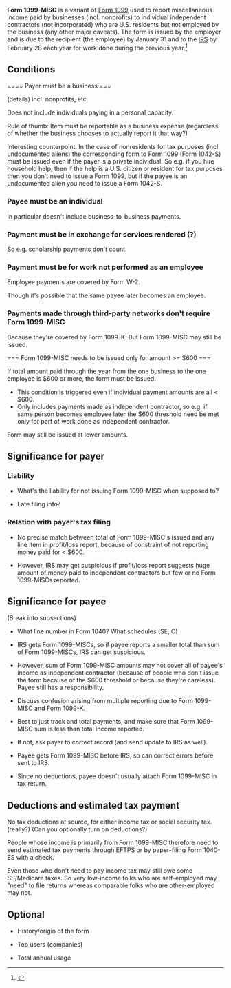 '''Form 1099-MISC''' is a variant of [[Form 1099]] used to report miscellaneous income paid by businesses (incl. nonprofits) to individual independent contractors (not incorporated) who are U.S. residents but not employed by the business (any other major caveats). The form is issued by the employer and is due to the recipient (the employee) by January 31 and to the [[Internal Revenue Service|IRS]] by February 28 each year for work done during the previous year.<ref>{{cite web|url = http://www.efile.com/how-to-file-1099-online-irs-form-1096/|title = What If I Have to Issue a 1099 Form?|publisher = efile.com|accessdate = January 16, 2016}}</ref>

== Conditions ==

==== Payer must be a business ===

(details) incl. nonprofits, etc.

Does not include individuals paying in a personal capacity.

Rule of thumb: Item must be reportable as a business expense (regardless of whether the business chooses to actually report it that way?)

Interesting counterpoint: In the case of nonresidents for tax purposes (incl. undocumented aliens) the corresponding form to Form 1099 (Form 1042-S) must be issued even if the payer is a private individual. So e.g. if you hire household help, then if the help is a U.S. citizen or resident for tax purposes then you don't need to issue a Form 1099, but if the payee is an undocumented alien you need to issue a Form 1042-S.

=== Payee must be an individual ===

In particular doesn't include business-to-business payments.

=== Payment must be in exchange for services rendered (?) ===

So e.g. scholarship payments don't count.

=== Payment must be for work not performed as an employee ===

Employee payments are covered by Form W-2.

Though it's possible that the same payee later becomes an employee.

=== Payments made through third-party networks don't require Form 1099-MISC ===

Because they're covered by Form 1099-K. But Form 1099-MISC may still be issued.

=== Form 1099-MISC needs to be issued only for amount &gt;= $600 ===

If total amount paid through the year from the one business to the one employee is $600 or more, the form must be issued.

* This condition is triggered even if individual payment amounts are all &lt; $600.
* Only includes payments made as independent contractor, so e.g. if same person becomes employee later the $600 threshold need be met only for part of work done as independent contractor.

Form may still be issued at lower amounts.

== Significance for payer ==

=== Liability ===

* What's the liability for not issuing Form 1099-MISC when supposed to?

* Late filing info?

=== Relation with payer's tax filing ===

* No precise match between total of Form 1099-MISC's issued and any line item in profit/loss report, because of constraint of not reporting money paid for &lt; $600.

* However, IRS may get suspicious if profit/loss report suggests huge amount of money paid to independent contractors but few or no Form 1099-MISCs reported.

== Significance for payee ==

(Break into subsections)

* What line number in Form 1040? What schedules (SE, C)

* IRS gets Form 1099-MISCs, so if payee reports a smaller total than sum of Form 1099-MISCs, IRS can get suspicious.

* However, sum of Form 1099-MISC amounts may not cover all of payee's income as independent contractor (because of people who don't issue the form because of the $600 threshold or because they're careless). Payee still has a responsibility.

* Discuss confusion arising from multiple reporting due to Form 1099-MISC and Form 1099-K.

* Best to just track and total payments, and make sure that Form 1099-MISC sum is less than total income reported.

* If not, ask payer to correct record (and send update to IRS as well).

* Payee gets Form 1099-MISC before IRS, so can correct errors before sent to IRS.

* Since no deductions, payee doesn't usually attach Form 1099-MISC in tax return.

== Deductions and estimated tax payment ==

No tax deductions at source, for either income tax or social security tax. (really?) (Can you optionally turn on deductions?)

People whose income is primarily from Form 1099-MISC therefore need to send estimated tax payments through EFTPS or by paper-filing Form 1040-ES with a check.

Even those who don't need to pay income tax may still owe some SS/Medicare taxes. So very low-income folks who are self-employed may "need" to file returns whereas comparable folks who are other-employed may not.

== Optional ==

* History/origin of the form

* Top users (companies)

* Total annual usage 
